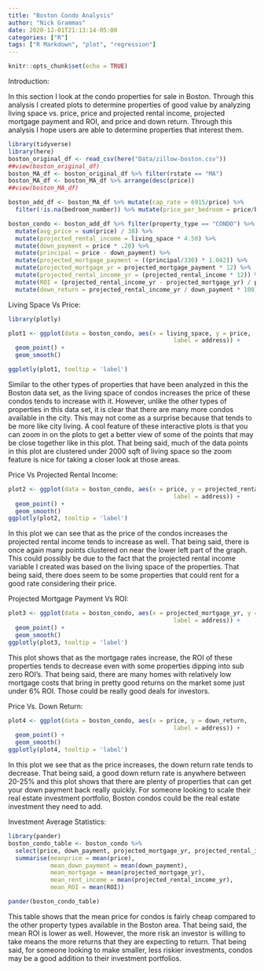 ```yaml
---
title: "Boston Condo Analysis"
author: "Nick Grammas"
date: 2020-12-01T21:13:14-05:00
categories: ["R"]
tags: ["R Markdown", "plot", "regression"]
---
```


```r
knitr::opts_chunk$set(echo = TRUE)
```

Introduction:

In this section I look at the condo properties for sale in Boston. Through this analysis I created plots to determine properties of good value by analyzing living space vs. price, price and projected rental income, projected mortgage payment and ROI, and price and down return. Through this analysis I hope users are able to determine properties that interest them. 


```r
library(tidyverse)
library(here)
boston_original_df <- read_csv(here("Data/zillow-boston.csv"))
##view(boston_original_df)
boston_MA_df <- boston_original_df %>% filter(rstate == "MA")
boston_MA_df <- boston_MA_df %>% arrange(desc(price))
##view(boston_MA_df)
```

```r
boston_add_df <- boston_MA_df %>% mutate(cap_rate = 6915/price) %>%
  filter(!is.na(bedroom_number)) %>% mutate(price_per_bedroom = price/bedroom_number)
```

```r
boston_condo <- boston_add_df %>% filter(property_type == "CONDO") %>%
  mutate(avg_price = sum(price) / 38) %>%
  mutate(projected_rental_income = living_space * 4.50) %>%
  mutate(down_payment = price * .20) %>%
  mutate(principal = price - down_payment) %>%
  mutate(projected_mortgage_payment = ((principal/330) * 1.042)) %>%
  mutate(projected_mortgage_yr = projected_mortgage_payment * 12) %>%
  mutate(projected_rental_income_yr = (projected_rental_income * 12)) %>%
  mutate(ROI = (projected_rental_income_yr - projected_mortgage_yr) / projected_mortgage_yr) %>%
  mutate(down_return = projected_rental_income_yr / down_payment * 100)
```

Living Space Vs Price:

```r
library(plotly)
```
```r
plot1 <- ggplot(data = boston_condo, aes(x = living_space, y = price, 
                                               label = address)) +
  geom_point() +
  geom_smooth()

ggplotly(plot1, tooltip = 'label')
```

Similar to the other types of properties that have been analyzed in this the Boston data set, as the living space of condos increases the price of these condos tends to increase with it. However, unlike the other types of properties in this data set, it is clear that there are many more condos available in the city. This may not come as a surprise because that tends to be more like city living. A cool feature of these interactive plots is that you can zoom in on the plots to get a better view of some of the points that may be close together like in this plot. That being said, much of the data points in this plot are clustered under 2000 sqft of living space so the zoom feature is nice for taking a closer look at those areas.

Price Vs Projected Rental Income:

```r
plot2 <- ggplot(data = boston_condo, aes(x = price, y = projected_rental_income, 
                                               label = address)) +
  geom_point() +
  geom_smooth()
ggplotly(plot2, tooltip = 'label')
```

In this plot we can see that as the price of the condos increases the projected rental income tends to increase as well. That being said, there is once again many points clustered on near the lower left part of the graph. This could possibly be due to the fact that the projected rental income variable I created was based on the living space of the properties. That being said, there does seem to be some properties that could rent for a good rate considering their price. 

Projected Mortgage Payment Vs ROI:

```r
plot3 <- ggplot(data = boston_condo, aes(x = projected_mortgage_yr, y = ROI, 
                                               label = address)) +
  geom_point() +
  geom_smooth()
ggplotly(plot3, tooltip = 'label') 
```

This plot shows that as the mortgage rates increase, the ROI of these properties tends to decrease even with some properties dipping into sub zero ROI's. That being said, there are many homes with relatively low mortgage costs that bring in pretty good returns on the market some just under 6% ROI. Those could be really good deals for investors. 

Price Vs. Down Return:

```r
plot4 <- ggplot(data = boston_condo, aes(x = price, y = down_return, 
                                               label = address)) +
  geom_point() +
  geom_smooth()
ggplotly(plot4, tooltip = 'label')
```

In this plot we see that as the price increases, the down return rate tends to decrease. That being said, a good down return rate is anywhere between 20-25% and this plot shows that there are plenty of properties that can get your down payment back really quickly. For someone looking to scale their real estate investment portfolio, Boston condos could be the real estate investment they need to add. 

Investment Average Statistics:

```r
library(pander)
boston_condo_table <- boston_condo %>% 
  select(price, down_payment, projected_mortgage_yr, projected_rental_income_yr, ROI) %>%
  summarise(meanprice = mean(price),
            mean_down_payment = mean(down_payment),
            mean_mortgage = mean(projected_mortgage_yr),
            mean_rent_income = mean(projected_rental_income_yr),
            mean_ROI = mean(ROI))

pander(boston_condo_table)
```

This table shows that the mean price for condos is fairly cheap compared to the other property types available in the Boston area. That being said, the mean ROI is lower as well. However, the more risk an investor is willing to take means the more returns that they are expecting to return. That being said, for someone looking to make smaller, less riskier investments, condos may be a good addition to their investment portfolios. 
